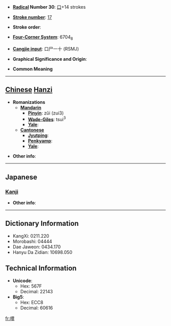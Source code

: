 * '''[[Wiktionary:Chinese radical index| Radical]] Number 30''': [[Wiktionary:Chinese radical index 口|口]]+14 strokes

* '''[[Wiktionary:Chinese total strokes index|Stroke number]]''': [[Wiktionary:Chinese total strokes index 17|17]]

* '''Stroke order''': 

* '''[[Wiktionary:Chinese four corner index|Four-Corner System]]''': 6704<sub>8</sub>

* '''[[Wiktionary:Chinese Cangjie index|Cangjie input]]''': 口尸一十 (RSMJ)

* '''Graphical Significance and Origin''': 

* '''Common Meaning'''

----

== [[Chinese]] [[Hanzi]] ==

* '''Romanizations'''
** '''[[Mandarin]]'''
*** '''[[Pinyin]]''': zǔi (zui3)
*** '''[[Wade-Giles]]''': tsui<sup>3</sup>
*** '''[[Yale]]''': 
** '''[[Cantonese]]'''
*** '''[[Jyutping]]''':
*** '''[[Penkyamp]]''': 
*** '''[[Yale]]''': 

* '''Other info''': 

----

==Japanese==
===[[Kanji]]===
{{kanji|on readings=[[すい]] (sui)|kun readings=}}

* '''Other info''':  

----

== Dictionary Information ==

* KangXi: 0211.220
* Morobashi: 04444
* Dae Jaweon: 0434.170
* Hanyu Da Zidian: 10698.050

== Technical Information ==

* '''Unicode''':
** Hex: 567F
** Decimal: 22143
* '''Big5''':
** Hex: ECC8
** Decimal: 60616

[[fr:噿]]